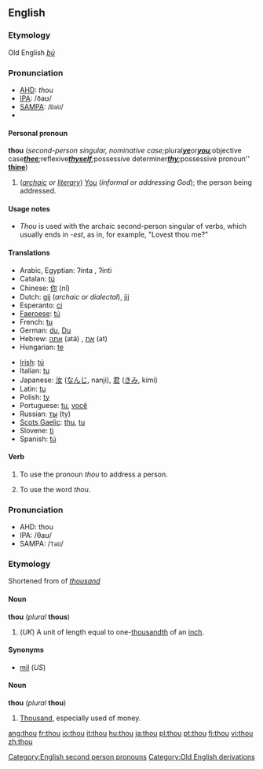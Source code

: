 ==English==

{{rank|asked|soon|almost|217|thou|full|country|course}}

[[Category:English second person pronouns]]
[[Category:Old English derivations]]

===Etymology===
Old English ''[[þū]]''

===Pronunciation===
*[[AHD]]: ''th''ou
*[[IPA]]: /ðaʊ/
*[[SAMPA]]: /<tt>DaU</tt>/
*{{audio|en-us-thou.ogg|Audio (US)}}

====Personal pronoun====
'''thou''' (''second-person singular, nominative case; ''plural'' '''[[ye]]''' ''or'' '''[[you]]'''; ''objective case'' '''[[thee]]'''; ''reflexive'' '''[[thyself]]'''; ''possessive determiner'' '''[[thy]]'''; ''possessive pronoun'' '''[[thine]]''')
#(''[[archaic]] or [[literary]]'') [[You]] (''informal or addressing God''); the person being addressed.

====Usage notes====
*''Thou'' is used with the archaic second-person singular of verbs, which usually ends in ''-est'', as in, for example, "Lovest thou me?"

====Translations====
{{top}}
*Arabic, Egyptian: {{ARchar|[[إنت]]}} ʔinta {{m}}, {{ARchar|[[إنتى]]}} ʔinti {{f}}
*Catalan: [[tú#Catalan|tú]]
*Chinese: [[你]] (nǐ)
*Dutch: [[gij]] (''archaic or dialectal''), [[jij]]
*Esperanto: [[ci]]
*[[Faeroese]]: [[tú]]
*French: [[tu#French|tu]]
*German: [[du]], [[Du]]
*Hebrew: [[אתה]] (atá) {{m}}, [[את]] (at) {{f}}
*Hungarian: [[te#Hungarian|te]]
{{mid}}
*[[Irish]]: [[tú#Irish|tú]]
*Italian: [[tu#Italian|tu]]
*Japanese: [[汝]] ([[なんじ]], nanji), [[君]] ([[きみ]], kimi)
*Latin: [[tu#Latin|tu]]
*Polish: [[ty]]
*Portuguese: [[tu#Portuguese|tu]], [[você]]
*Russian: [[ты]] (ty)
*[[Scots Gaelic]]: [[thu]], [[tu]]
*Slovene: [[ti#Slovene|ti]]
*Spanish: [[tú#Spanish|tú]]
{{bottom}}

====Verb====
{{en-verb}}

#{{transitive}} To use the pronoun ''thou'' to address a person.
#{{intransitive}} To use the word ''thou''.

===Pronunciation===
*AHD: thou
*IPA: /θaʊ/
*SAMPA: /<tt>TaU</tt>/
===Etymology===
Shortened from of ''[[thousand]]''
====Noun====
'''thou''' (''plural'' '''thous''')

#(''UK'') A unit of length equal to one-[[thousandth]] of an [[inch]].

====Synonyms====
*[[mil]] (''US'')

====Noun====
'''thou''' (''plural'' '''thou''')<!--plural same as singular-->

#{{slang}} [[Thousand]], especially used of money.

[[ang:thou]]
[[fr:thou]]
[[io:thou]]
[[it:thou]]
[[hu:thou]]
[[ja:thou]]
[[pl:thou]]
[[pt:thou]]
[[fi:thou]]
[[vi:thou]]
[[zh:thou]]